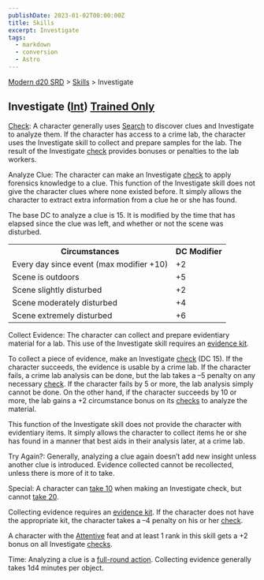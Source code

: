 ```yaml
---
publishDate: 2023-01-02T00:00:00Z
title: Skills
excerpt: Investigate
tags:
  - markdown
  - conversion
  - Astro
---
```


[Modern d20 SRD](/#modernD20) > [Skills](modern-d20-srd-skills-index) > Investigate

## Investigate ([Int](modern-d20-srd-basics-ability-scores)) [Trained Only](modern-d20-srd-skills-skill-basics)

[Check](modern-d20-srd-skills-skill-basics-php#skill-check-index): A character
generally uses [Search](modern-d20-srd-skills-search) to discover clues and
Investigate to analyze them. If the character has access to a crime lab, the
character uses the Investigate skill to collect and prepare samples for the
lab. The result of the Investigate [check](modern-d20-srd-skills-skill-basics-php#skill-check-index) provides bonuses or penalties to the lab workers.

Analyze Clue: The character can make an Investigate [check](modern-d20-srd-skills-skill-basics-php#skill-check-index) to apply forensics knowledge to a
clue. This function of the Investigate skill does not give the character clues
where none existed before. It simply allows the character to extract extra
information from a clue he or she has found.

The base DC to analyze a clue is 15. It is modified by the time that has
elapsed since the clue was left, and whether or not the scene was disturbed.


<table> <tr> <th>Circumstances</th> <th>DC Modifier</th> </tr> <tr><td> Every day since event (max modifier +10)</td><td> +2 </td></tr> <tr class="shaded"><td> Scene is outdoors</td><td> +5 </td></tr> <tr><td> Scene slightly disturbed</td><td> +2 </td></tr> <tr class="shaded"><td> Scene moderately disturbed</td><td> +4 </td></tr> <tr><td> Scene extremely disturbed</td><td> +6 </td></tr> </table>



Collect Evidence: The character can collect and prepare evidentiary material
for a lab. This use of the Investigate skill requires an [evidence kit](modern-d20-srd-equipment-professional-equipment).

To collect a piece of evidence, make an Investigate [check](modern-d20-srd-skills-skill-basics-php#skill-check-index) (DC 15). If the character succeeds,
the evidence is usable by a crime lab. If the character fails, a crime lab
analysis can be done, but the lab takes a –5 penalty on any necessary
[check](modern-d20-srd-skills-skill-basics-php#skill-check-index). If the
character fails by 5 or more, the lab analysis simply cannot be done. On the
other hand, if the character succeeds by 10 or more, the lab gains a +2
circumstance bonus on its [checks](modern-d20-srd-skills-skill-basics-php#skill-check-index) to analyze the material.

This function of the Investigate skill does not provide the character with
evidentiary items. It simply allows the character to collect items he or she
has found in a manner that best aids in their analysis later, at a crime lab.

Try Again?: Generally, analyzing a clue again doesn’t add new insight unless
another clue is introduced. Evidence collected cannot be recollected, unless
there is more of it to take.

Special: A character can [take 10](modern-d20-srd-skills-skill-basics-php#take10-index) when making an Investigate check, but cannot [take 20](modern-d20-srd-skills-skill-basics-php#take20-index).

Collecting evidence requires an [evidence kit](modern-d20-srd-equipment-professional-equipment). If the character does not have the appropriate kit,
the character takes a –4 penalty on his or her [check](modern-d20-srd-skills-skill-basics-php#skill-check-index).

A character with the [Attentive](modern-d20-srd-feats-attentive) feat and at
least 1 rank in this skill gets a +2 bonus on all Investigate
[checks](modern-d20-srd-skills-skill-basics-php#skill-check-index).

Time: Analyzing a clue is a [full-round action](modern-d20-srd-combat-full-round-actions). Collecting evidence generally takes 1d4 minutes per object.

